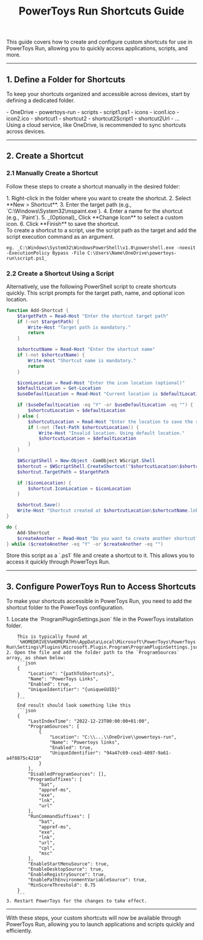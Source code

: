 ﻿---
title: PowerToys Run Shortcuts Guide
description: A guide on configuring and using shortcuts in PowerToys Run for quick access to applications and actions.
---

This guide covers how to create and configure custom shortcuts for use in PowerToys Run, allowing you to quickly access applications, scripts, and more.

---

## 1. Define a Folder for Shortcuts

To keep your shortcuts organized and accessible across devices, start by defining a dedicated folder.

<FileTree>
    - OneDrive
        - powertoys-run
            - scripts
                - script1.ps1
            - icons
                - icon1.ico
                - icon2.ico
            - shortcut1
            - shortcut2
            - shortcut2Script1
            - shortcut2Url
            - ...
</FileTree>

<Aside type="tip">
    Using a cloud service, like OneDrive, is recommended to sync shortcuts across devices.
</Aside>

---

## 2. Create a Shortcut

### 2.1 Manually Create a Shortcut

Follow these steps to create a shortcut manually in the desired folder:

<Steps>
    1. Right-click in the folder where you want to create the shortcut.
    2. Select **New > Shortcut**.
    3. Enter the target path (e.g., `C:\Windows\System32\mspaint.exe`).
    4. Enter a name for the shortcut (e.g., `Paint`).
    5. _(Optional)_ Click **Change Icon** to select a custom icon.
    6. Click **Finish** to save the shortcut.
</Steps>

<Aside type="tip">
    To create a shortcut to a script, use the script path as the target and add the script execution command as an argument.
    
    eg. _C:\Windows\System32\WindowsPowerShell\v1.0\powershell.exe -noexit -ExecutionPolicy Bypass -File C:\Users\Name\OneDrive\powertoys-run\script.ps1_
</Aside>

### 2.2 Create a Shortcut Using a Script

Alternatively, use the following PowerShell script to create shortcuts quickly. This script prompts for the target path, name, and optional icon location.

```powershell
function Add-Shortcut {
    $targetPath = Read-Host "Enter the shortcut target path"
    if (-not $targetPath) {
        Write-Host "Target path is mandatory."
        return
    }

    $shortcutName = Read-Host "Enter the shortcut name"
    if (-not $shortcutName) {
        Write-Host "Shortcut name is mandatory."
        return
    }

    $iconLocation = Read-Host "Enter the icon location (optional)"
    $defaultLocation = Get-Location
    $useDefaultLocation = Read-Host "Current location is $defaultLocation. Is this location okay for saving the shortcut? (Y/n)"

    if ($useDefaultLocation -eq "Y" -or $useDefaultLocation -eq "") {
        $shortcutLocation = $defaultLocation
    } else {
        $shortcutLocation = Read-Host "Enter the location to save the shortcut"
        if (-not (Test-Path $shortcutLocation)) {
            Write-Host "Invalid location. Using default location."
            $shortcutLocation = $defaultLocation
        }
    }

    $WScriptShell = New-Object -ComObject WScript.Shell
    $shortcut = $WScriptShell.CreateShortcut("$shortcutLocation\$shortcutName.lnk")
    $shortcut.TargetPath = $targetPath

    if ($iconLocation) {
        $shortcut.IconLocation = $iconLocation
    }

    $shortcut.Save()
    Write-Host "Shortcut created at $shortcutLocation\$shortcutName.lnk"
}

do {
    Add-Shortcut
    $createAnother = Read-Host "Do you want to create another shortcut? (Y/n)"
} while ($createAnother -eq "Y" -or $createAnother -eq "")
```

<Aside type="tip">
    Store this script as a `.ps1` file and create a shortcut to it. This allows you to access it quickly through PowerToys Run.
</Aside>

---

## 3. Configure PowerToys Run to Access Shortcuts

To make your shortcuts accessible in PowerToys Run, you need to add the shortcut folder to the PowerToys configuration.

<Steps>
    1. Locate the `ProgramPluginSettings.json` file in the PowerToys installation folder.
        
        This is typically found at
        `%HOMEDRIVE%%HOMEPATH%\AppData\Local\Microsoft\PowerToys\PowerToys Run\Settings\Plugins\Microsoft.Plugin.Program\ProgramPluginSettings.json`.
    2. Open the file and add the folder path to the `ProgramSources` array, as shown below:
        ```json
        {
            "Location": "{pathToShortcuts}",
            "Name": "PowerToys Links",
            "Enabled": true,
            "UniqueIdentifier": "{uniqueGUID}"
        }
        ```
        End result should look something like this
        ```json
        {
            "LastIndexTime": "2022-12-23T00:00:00+01:00",
            "ProgramSources": [
                {
                    "Location": "C:\\...\\OneDrive\\powertoys-run",
                    "Name": "Powertoys links",
                    "Enabled": true,
                    "UniqueIdentifier": "94a47c69-cea3-4097-9a61-a4f8875c4210"
                }
            ],
            "DisabledProgramSources": [],
            "ProgramSuffixes": [
                "bat",
                "appref-ms",
                "exe",
                "lnk",
                "url"
            ],
            "RunCommandSuffixes": [
                "bat",
                "appref-ms",
                "exe",
                "lnk",
                "url",
                "cpl",
                "msc"
            ],
            "EnableStartMenuSource": true,
            "EnableDesktopSource": true,
            "EnableRegistrySource": true,
            "EnablePathEnvironmentVariableSource": true,
            "MinScoreThreshold": 0.75
        }
        ```
    3. Restart PowerToys for the changes to take effect.
</Steps>

---

With these steps, your custom shortcuts will now be available through PowerToys Run, allowing you to launch applications and scripts quickly and efficiently.
